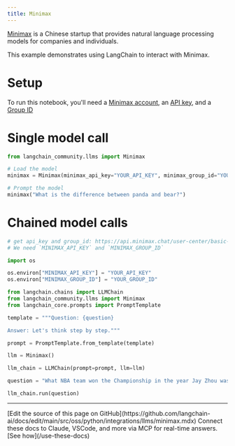 ```yaml
---
title: Minimax
---
```


[Minimax](https://api.minimax.chat) is a Chinese startup that provides natural language processing models for companies and individuals.

This example demonstrates using LangChain to interact with Minimax.

# Setup

To run this notebook, you'll need a [Minimax account](https://api.minimax.chat), an [API key](https://api.minimax.chat/user-center/basic-information/interface-key), and a [Group ID](https://api.minimax.chat/user-center/basic-information)

# Single model call

```python
from langchain_community.llms import Minimax
```

```python
# Load the model
minimax = Minimax(minimax_api_key="YOUR_API_KEY", minimax_group_id="YOUR_GROUP_ID")
```

```python
# Prompt the model
minimax("What is the difference between panda and bear?")
```

# Chained model calls

```python
# get api_key and group_id: https://api.minimax.chat/user-center/basic-information
# We need `MINIMAX_API_KEY` and `MINIMAX_GROUP_ID`

import os

os.environ["MINIMAX_API_KEY"] = "YOUR_API_KEY"
os.environ["MINIMAX_GROUP_ID"] = "YOUR_GROUP_ID"
```

```python
from langchain.chains import LLMChain
from langchain_community.llms import Minimax
from langchain_core.prompts import PromptTemplate
```

```python
template = """Question: {question}

Answer: Let's think step by step."""

prompt = PromptTemplate.from_template(template)
```

```python
llm = Minimax()
```

```python
llm_chain = LLMChain(prompt=prompt, llm=llm)
```

```python
question = "What NBA team won the Championship in the year Jay Zhou was born?"

llm_chain.run(question)
```

---

<Callout icon="pen-to-square" iconType="regular">
    [Edit the source of this page on GitHub](https://github.com/langchain-ai/docs/edit/main/src/oss/python/integrations/llms/minimax.mdx)
</Callout>
<Tip icon="terminal" iconType="regular">
    Connect these docs to Claude, VSCode, and more via MCP for    real-time answers. [See how](/use-these-docs)
</Tip>
